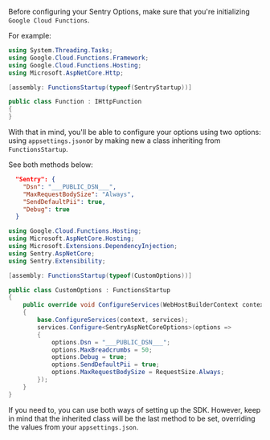 Before configuring your Sentry Options, make sure that you're initializing `Google Cloud Functions`.

For example:
```csharp {tabTitle:Function.cs}
using System.Threading.Tasks;
using Google.Cloud.Functions.Framework;
using Google.Cloud.Functions.Hosting;
using Microsoft.AspNetCore.Http;

[assembly: FunctionsStartup(typeof(SentryStartup))]

public class Function : IHttpFunction
{
}
```

With that in mind, you'll be able to configure your options using two options: using `appsettings.json`or by making new a class inheriting from `FunctionsStartup`. 

See both methods below:

```json {tabTitle:appsettings.json}
  "Sentry": {
    "Dsn": "___PUBLIC_DSN___",
    "MaxRequestBodySize": "Always",
    "SendDefaultPii": true,
    "Debug": true
  }
```

```csharp
using Google.Cloud.Functions.Hosting;
using Microsoft.AspNetCore.Hosting;
using Microsoft.Extensions.DependencyInjection;
using Sentry.AspNetCore;
using Sentry.Extensibility;

[assembly: FunctionsStartup(typeof(CustomOptions))]

public class CustomOptions : FunctionsStartup
{
    public override void ConfigureServices(WebHostBuilderContext context, IServiceCollection services)
    {
        base.ConfigureServices(context, services);
        services.Configure<SentryAspNetCoreOptions>(options =>
        {
            options.Dsn = "___PUBLIC_DSN___";
            options.MaxBreadcrumbs = 50;
            options.Debug = true;
            options.SendDefaultPii = true;
            options.MaxRequestBodySize = RequestSize.Always;
        });
    }
}
```

If you need to, you can use both ways of setting up the SDK. However, keep in mind that the inherited class will be the last method to be set, overriding the values from your `appsettings.json`.
